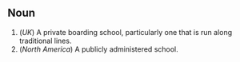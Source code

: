 ==Noun==

# (''UK'') A private boarding school, particularly one that is run along traditional lines.
# (''North America'') A publicly administered school.